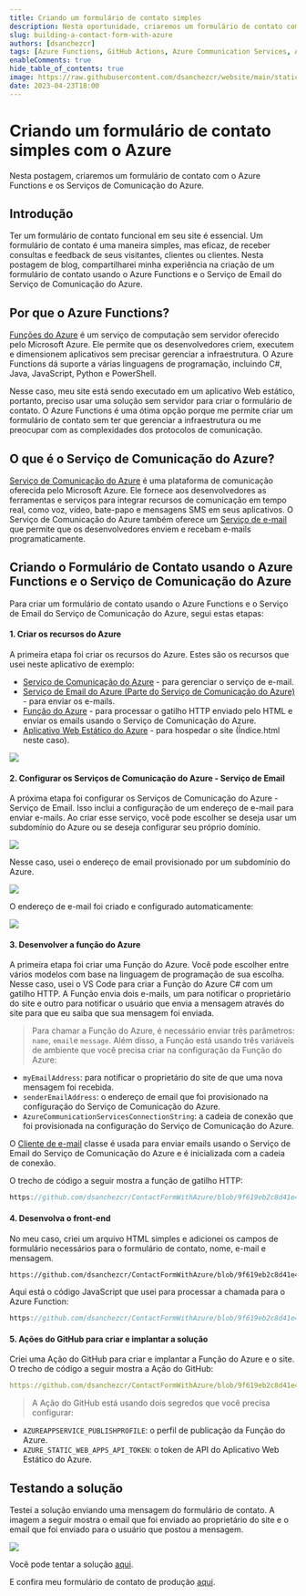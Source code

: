 ```yaml
---
title: Criando um formulário de contato simples
description: Nesta oportunidade, criaremos um formulário de contato com o Azure Functions e os Serviços de Comunicação do Azure
slug: building-a-contact-form-with-azure
authors: [dsanchezcr]
tags: [Azure Functions, GitHub Actions, Azure Communication Services, Azure Static Web Apps]
enableComments: true
hide_table_of_contents: true
image: https://raw.githubusercontent.com/dsanchezcr/website/main/static/img/BuiltContactForm/ContactForm.jpg
date: 2023-04-23T18:00
---
```

# Criando um formulário de contato simples com o Azure

Nesta postagem, criaremos um formulário de contato com o Azure Functions e os Serviços de Comunicação do Azure.
<!--truncate-->
## Introdução

Ter um formulário de contato funcional em seu site é essencial. Um formulário de contato é uma maneira simples, mas eficaz, de receber consultas e feedback de seus visitantes, clientes ou clientes. Nesta postagem de blog, compartilharei minha experiência na criação de um formulário de contato usando o Azure Functions e o Serviço de Email do Serviço de Comunicação do Azure.

## Por que o Azure Functions?

[Funções do Azure](https://learn.microsoft.com/azure/azure-functions/functions-overview) é um serviço de computação sem servidor oferecido pelo Microsoft Azure. Ele permite que os desenvolvedores criem, executem e dimensionem aplicativos sem precisar gerenciar a infraestrutura. O Azure Functions dá suporte a várias linguagens de programação, incluindo C#, Java, JavaScript, Python e PowerShell.

Nesse caso, meu site está sendo executado em um aplicativo Web estático, portanto, preciso usar uma solução sem servidor para criar o formulário de contato. O Azure Functions é uma ótima opção porque me permite criar um formulário de contato sem ter que gerenciar a infraestrutura ou me preocupar com as complexidades dos protocolos de comunicação.

## O que é o Serviço de Comunicação do Azure?

[Serviço de Comunicação do Azure](https://learn.microsoft.com/azure/communication-services/overview) é uma plataforma de comunicação oferecida pelo Microsoft Azure. Ele fornece aos desenvolvedores as ferramentas e serviços para integrar recursos de comunicação em tempo real, como voz, vídeo, bate-papo e mensagens SMS em seus aplicativos. O Serviço de Comunicação do Azure também oferece um [Serviço de e-mail](https://learn.microsoft.com/azure/communication-services/concepts/email/email-overview) que permite que os desenvolvedores enviem e recebam e-mails programaticamente.

## Criando o Formulário de Contato usando o Azure Functions e o Serviço de Comunicação do Azure

Para criar um formulário de contato usando o Azure Functions e o Serviço de Email do Serviço de Comunicação do Azure, segui estas etapas:

#### 1. Criar os recursos do Azure

A primeira etapa foi criar os recursos do Azure. Estes são os recursos que usei neste aplicativo de exemplo:

*   [Serviço de Comunicação do Azure](https://learn.microsoft.com/azure/communication-services/quickstarts/create-communication-resource) - para gerenciar o serviço de e-mail.
*   [Serviço de Email do Azure (Parte do Serviço de Comunicação do Azure)](https://learn.microsoft.com/azure/communication-services/quickstarts/email/create-email-communication-resource) - para enviar os e-mails.
*   [Função do Azure](https://learn.microsoft.com/azure/azure-functions/functions-create-first-function-vs-code?pivots=programming-language-csharp) - para processar o gatilho HTTP enviado pelo HTML e enviar os emails usando o Serviço de Comunicação do Azure.
*   [Aplicativo Web Estático do Azure](https://learn.microsoft.com/azure/static-web-apps/getting-started) - para hospedar o site (Índice.html neste caso).

![](pathname:///img/BuiltContactForm/AzureResourceVisualizer.jpg)

#### 2. Configurar os Serviços de Comunicação do Azure - Serviço de Email

A próxima etapa foi configurar os Serviços de Comunicação do Azure - Serviço de Email. Isso inclui a configuração de um endereço de e-mail para enviar e-mails. Ao criar esse serviço, você pode escolher se deseja usar um subdomínio do Azure ou se deseja configurar seu próprio domínio.

![](pathname:///img/BuiltContactForm/AzureEmailCommunicationService.jpg)

Nesse caso, usei o endereço de email provisionado por um subdomínio do Azure.

![](pathname:///img/BuiltContactForm/DomainProvision.jpg)

O endereço de e-mail foi criado e configurado automaticamente:

![](pathname:///img/BuiltContactForm/EmailCommunicationService.jpg)

#### 3. Desenvolver a função do Azure

A primeira etapa foi criar uma Função do Azure. Você pode escolher entre vários modelos com base na linguagem de programação de sua escolha. Nesse caso, usei o VS Code para criar a Função do Azure C# com um gatilho HTTP. A Função envia dois e-mails, um para notificar o proprietário do site e outro para notificar o usuário que envia a mensagem através do site para que eu saiba que sua mensagem foi enviada.

> Para chamar a Função do Azure, é necessário enviar três parâmetros: `name`, `email`e `message`.
> Além disso, a Função está usando três variáveis de ambiente que você precisa criar na configuração da Função do Azure:

*   `myEmailAddress`: para notificar o proprietário do site de que uma nova mensagem foi recebida.
*   `senderEmailAddress`: o endereço de email que foi provisionado na configuração do Serviço de Comunicação do Azure.
*   `AzureCommunicationServicesConnectionString`: a cadeia de conexão que foi provisionada na configuração do Serviço de Comunicação do Azure.

O [Cliente de e-mail](https://learn.microsoft.com/dotnet/api/azure.communication.email.emailclient?view=azure-dotnet) classe é usada para enviar emails usando o Serviço de Email do Serviço de Comunicação do Azure e é inicializada com a cadeia de conexão.

O trecho de código a seguir mostra a função de gatilho HTTP:

```c reference title="Azure Function HTTP Trigger - SendEmails.cs"
https://github.com/dsanchezcr/ContactFormWithAzure/blob/9f619eb2c8d41e45574557dbf3c2f95486391d30/api/SendEmails.cs#L17-L57
```

#### 4. Desenvolva o front-end

No meu caso, criei um arquivo HTML simples e adicionei os campos de formulário necessários para o formulário de contato, nome, e-mail e mensagem.

```html reference title="Form to to send the email"
https://github.com/dsanchezcr/ContactFormWithAzure/blob/9f619eb2c8d41e45574557dbf3c2f95486391d30/Index.html#L123-L137
```

Aqui está o código JavaScript que usei para processar a chamada para o Azure Function:

```javascript reference title="JavaScript code to call the Azure Function"
https://github.com/dsanchezcr/ContactFormWithAzure/blob/9f619eb2c8d41e45574557dbf3c2f95486391d30/Index.html#L8-L32
```

#### 5. Ações do GitHub para criar e implantar a solução

Criei uma Ação do GitHub para criar e implantar a Função do Azure e o site. O trecho de código a seguir mostra a Ação do GitHub:

```yaml reference title="GitHub Action to build and deploy the solution"
https://github.com/dsanchezcr/ContactFormWithAzure/blob/9f619eb2c8d41e45574557dbf3c2f95486391d30/.github/workflows/main_contactformwithazure.yml#L1-L45
```

> A Ação do GitHub está usando dois segredos que você precisa configurar:

*   `AZUREAPPSERVICE_PUBLISHPROFILE`: o perfil de publicação da Função do Azure.
*   `AZURE_STATIC_WEB_APPS_API_TOKEN`: o token de API do Aplicativo Web Estático do Azure.

## Testando a solução

Testei a solução enviando uma mensagem do formulário de contato. A imagem a seguir mostra o email que foi enviado ao proprietário do site e o email que foi enviado para o usuário que postou a mensagem.

![](pathname:///img/BuiltContactForm/ContactFormResult.jpg)

Você pode tentar a solução [aqui](https://purple-sky-05cd51e0f.3.azurestaticapps.net/Index.html).

E confira meu formulário de contato de produção [aqui](https://dsanchezcr.com/contact).